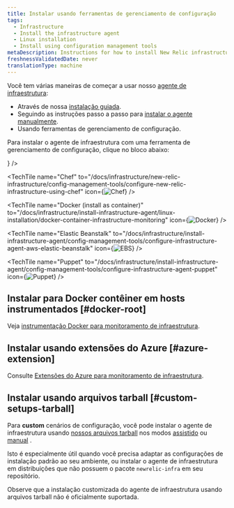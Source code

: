 ```yaml
---
title: Instalar usando ferramentas de gerenciamento de configuração
tags:
  - Infrastructure
  - Install the infrastructure agent
  - Linux installation
  - Install using configuration management tools
metaDescription: Instructions for how to install New Relic infrastructure monitoring for Linux systems using configuration management tools.
freshnessValidatedDate: never
translationType: machine
---
```







Você tem várias maneiras de começar a usar nosso [agente de infraestrutura](/docs/infrastructure/infrastructure-monitoring/get-started/get-started-infrastructure-monitoring/):

* Através de nossa [instalação guiada](/docs/new-relic-one/use-new-relic-one/cross-product-functions/install-configure/new-relic-guided-install-overview/).
* Seguindo as instruções passo a passo para [instalar o agente manualmente](/docs/infrastructure/install-infrastructure-agent/linux-installation/install-infrastructure-monitoring-agent-linux#manual-install).
* Usando ferramentas de gerenciamento de configuração.

Para instalar o agente de infraestrutura com uma ferramenta de gerenciamento de configuração, clique no bloco abaixo:

<TechTileGrid>
  <TechTile
    name="Ansible"
    to="/docs/infrastructure/new-relic-infrastructure/config-management-tools/configure-new-relic-infrastructure-using-ansible"
    icon={<img src={osAnsibleRed} alt="Ansible" variant="TechTile"/>}
  />

  <TechTile
    name="Chef"
    to="/docs/infrastructure/new-relic-infrastructure/config-management-tools/configure-new-relic-infrastructure-using-chef"
    icon={<img src={osChef} alt="Chef" variant="TechTile"/>}
  />

  <TechTile
    name="Docker (install as container)"
    to="/docs/infrastructure/install-infrastructure-agent/linux-installation/docker-container-infrastructure-monitoring"
    icon={<img src={osDocker} alt="Docker" variant="TechTile"/>}
  />

  <TechTile
    name="Elastic Beanstalk"
    to="/docs/infrastructure/install-infrastructure-agent/config-management-tools/configure-infrastructure-agent-aws-elastic-beanstalk"
    icon={<img src={osEbs} alt="EBS" variant="TechTile"/>}
  />

  <TechTile
    name="Puppet"
    to="/docs/infrastructure/install-infrastructure-agent/config-management-tools/configure-infrastructure-agent-puppet"
    icon={<img src={osPuppet} alt="Puppet" variant="TechTile"/>}
  />
</TechTileGrid>

## Instalar para Docker contêiner em hosts instrumentados [#docker-root]

Veja [instrumentação Docker para monitoramento de infraestrutura](/docs/infrastructure/new-relic-infrastructure/data-instrumentation/docker-instrumentation-infrastructure).

## Instalar usando extensões do Azure [#azure-extension]

Consulte [Extensões do Azure para monitoramento de infraestrutura](/docs/infrastructure/install-infrastructure-agent/linux-installation/azure-extensions-infrastructure).

## Instalar usando arquivos tarball [#custom-setups-tarball]

Para <DNT>**custom**</DNT> cenários de configuração, você pode instalar o agente de infraestrutura usando [nossos arquivos tarball](https://download.newrelic.com/infrastructure_agent/binaries/linux/) nos modos [assistido](/docs/infrastructure/install-configure-manage-infrastructure/linux-installation/tarball-assisted-install-infrastructure-linux) ou [manual](/docs/infrastructure/install-configure-manage-infrastructure/linux-installation/tarball-manual-install-infrastructure-linux) .

Isto é especialmente útil quando você precisa adaptar as configurações de instalação padrão ao seu ambiente, ou instalar o agente de infraestrutura em distribuições que não possuem o pacote `newrelic-infra` em seu repositório.

<Callout variant="important">
  Observe que a instalação customizada do agente de infraestrutura usando arquivos tarball não é oficialmente suportada.
</Callout>